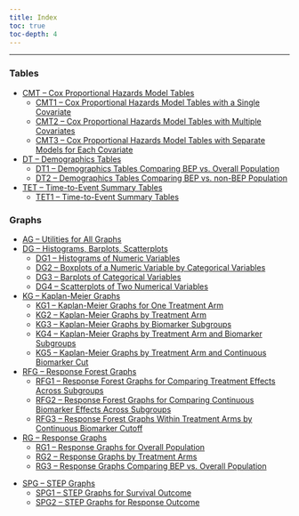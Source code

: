 ```yaml
---
title: Index
toc: true
toc-depth: 4
---
```


------------------------------------------------------------------------

### Tables

-   [CMT -- Cox Proportional Hazards Model Tables](./tables/cmt01.qmd)
    -   [CMT1 -- Cox Proportional Hazards Model Tables with a Single Covariate](./tables/cmt01.qmd)
    -   [CMT2 -- Cox Proportional Hazards Model Tables with Multiple Covariates](./tables/CMT2/cmt02.qmd)
    -   [CMT3 -- Cox Proportional Hazards Model Tables with Separate Models for Each Covariate](./tables/cmt03.qmd)
-   [DT -- Demographics Tables](./tables/DT1/dt01.qmd)
    -   [DT1 -- Demographics Tables Comparing BEP vs. Overall Population](./tables/DT1/dt01.qmd)
    -   [DT2 -- Demographics Tables Comparing BEP vs. non-BEP Population](./tables/DT2/dt02.qmd)
-   [TET -- Time-to-Event Summary Tables](./tables/TET1/tet01.qmd)
    -   [TET1 -- Time-to-Event Summary Tables](./tables/TET1/tet01.qmd)

### Graphs

-   [AG -- Utilities for All Graphs](./graphs/ag01.qmd)
-   [DG -- Histograms, Barplots, Scatterplots](./graphs/DG1/dg01.qmd)
    -   [DG1 -- Histograms of Numeric Variables](./graphs/DG1/dg01.qmd)
    -   [DG2 -- Boxplots of a Numeric Variable by Categorical Variables](./graphs/dg02.qmd)
    -   [DG3 -- Barplots of Categorical Variables](./graphs/DG3/dg03.qmd)
    -   [DG4 -- Scatterplots of Two Numerical Variables](./graphs/dg04.qmd)
-   [KG -- Kaplan-Meier Graphs](./graphs/KG1/kg01.qmd)
    -   [KG1 -- Kaplan-Meier Graphs for One Treatment Arm](./graphs/KG1/kg01.qmd)
    -   [KG2 -- Kaplan-Meier Graphs by Treatment Arm](./graphs/KG2/kg02.qmd)
    -   [KG3 -- Kaplan-Meier Graphs by Biomarker Subgroups](./graphs/kg03.qmd)
    -   [KG4 -- Kaplan-Meier Graphs by Treatment Arm and Biomarker Subgroups](./graphs/KG4/kg04.qmd)
    -   [KG5 -- Kaplan-Meier Graphs by Treatment Arm and Continuous Biomarker Cut](./graphs/KG5/kg05.qmd)
-   [RFG -- Response Forest Graphs](./graphs/RFG1/rfg01.qmd)
    -   [RFG1 -- Response Forest Graphs for Comparing Treatment Effects Across Subgroups](./graphs/RFG1/rfg01.qmd)
    -   [RFG2 -- Response Forest Graphs for Comparing Continuous Biomarker Effects Across Subgroups](./graphs/RFG2/rfg02a.qmd)
    -   [RFG3 -- Response Forest Graphs Within Treatment Arms by Continuous Biomarker Cutoff](./graphs/rfg03.qmd)
-   [RG -- Response Graphs](./graphs/RG1/rg01.qmd)
    -   [RG1 -- Response Graphs for Overall Population](./graphs/RG1/rg01.qmd)
    -   [RG2 -- Response Graphs by Treatment Arms](./graphs/RG2/rg02.qmd)
    -   [RG3 -- Response Graphs Comparing BEP vs. Overall Population](./graphs/RG3/rg03.qmd)

<!-- Add here RNAG and SFG templates -->

-   [SPG -- STEP Graphs](./graphs/spg01.qmd)
    -   [SPG1 -- STEP Graphs for Survival Outcome](./graphs/spg01.qmd)
    -   [SPG2 -- STEP Graphs for Response Outcome](./graphs/spg02.qmd)
